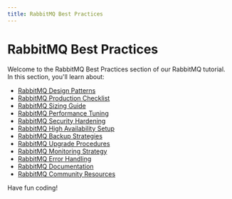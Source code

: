 ```yaml
---
title: RabbitMQ Best Practices
---
```


# RabbitMQ Best Practices

Welcome to the RabbitMQ Best Practices section of our RabbitMQ tutorial. In this section, you'll learn about:

- [RabbitMQ Design Patterns](./0-rabbitmq-design-patterns.mdx)
- [RabbitMQ Production Checklist](./1-rabbitmq-production-checklist.mdx)
- [RabbitMQ Sizing Guide](./2-rabbitmq-sizing-guide.mdx)
- [RabbitMQ Performance Tuning](./3-rabbitmq-performance-tuning.mdx)
- [RabbitMQ Security Hardening](./4-rabbitmq-security-hardening.mdx)
- [RabbitMQ High Availability Setup](./5-rabbitmq-high-availability-setup.mdx)
- [RabbitMQ Backup Strategies](./6-rabbitmq-backup-strategies.mdx)
- [RabbitMQ Upgrade Procedures](./7-rabbitmq-upgrade-procedures.mdx)
- [RabbitMQ Monitoring Strategy](./8-rabbitmq-monitoring-strategy.mdx)
- [RabbitMQ Error Handling](./9-rabbitmq-error-handling.mdx)
- [RabbitMQ Documentation](./10-rabbitmq-documentation.mdx)
- [RabbitMQ Community Resources](./11-rabbitmq-community-resources.mdx)

Have fun coding!